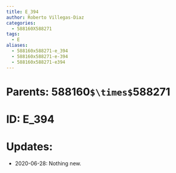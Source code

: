```yaml
---
title: E_394
author: Roberto Villegas-Diaz
categories:
  - 588160X588271
tags:
  - E
aliases:
  - 588160x588271-e_394
  - 588160x588271-e-394
  - 588160x588271-e394
---
```


# **Parents**: 588160`$\times$`588271
# **ID**: E_394
# **Updates**: 
 - 2020-06-28: Nothing new.
